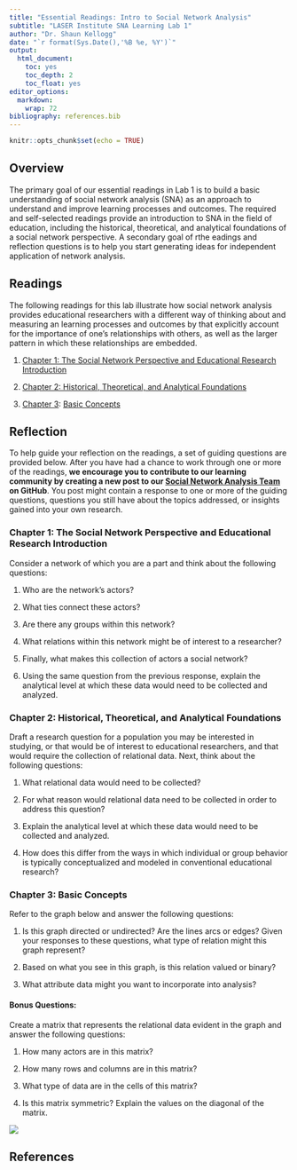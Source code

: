 ```yaml
---
title: "Essential Readings: Intro to Social Network Analysis"
subtitle: "LASER Institute SNA Learning Lab 1"
author: "Dr. Shaun Kellogg"
date: "`r format(Sys.Date(),'%B %e, %Y')`"
output:
  html_document:
    toc: yes
    toc_depth: 2
    toc_float: yes
editor_options:
  markdown:
    wrap: 72
bibliography: references.bib
---
```


```r
knitr::opts_chunk$set(echo = TRUE)
```

## Overview

The primary goal of our essential readings in Lab 1 is to build a basic
understanding of social network analysis (SNA) as an approach to
understand and improve learning processes and outcomes. The required and
self-selected readings provide an introduction to SNA in the field of
education, including the historical, theoretical, and analytical
foundations of a social network perspective. A secondary goal of rthe
eadings and reflection questions is to help you start generating ideas
for independent application of network analysis.

## Readings

The following readings for this lab illustrate how social network
analysis provides educational researchers with a different way of
thinking about and measuring an learning processes and outcomes by that
explicitly account for the importance of one's relationships with
others, as well as the larger pattern in which these relationships are
embedded.

1.  [Chapter 1: The Social Network Perspective and Educational Research
    Introduction](https://github.com/laser-institute/essential-readings/blob/main/sna-labs/sna-lab-1/carolan-network-perspective.pdf)

2.  [Chapter 2: Historical, Theoretical, and Analytical
    Foundations](https://github.com/laser-institute/essential-readings/blob/main/sna-labs/sna-lab-1/carolan-history-theory.pdf)

3.  [Chapter
    3](https://methods.sagepub.com/book/social-network-analysis-and-education/n3.xml):
    [Basic
    Concepts](https://github.com/laser-institute/essential-readings/blob/main/sna-labs/sna-lab-1/carolan-basic-concepts.pdf)

## Reflection

To help guide your reflection on the readings, a set of guiding
questions are provided below. After you have had a chance to work
through one or more of the readings, **we encourage you to contribute to
our learning community by creating a new post to our [Social Network
Analysis
Team](https://github.com/orgs/laser-institute/teams/network-analysis) on
GitHub**. You post might contain a response to one or more of the
guiding questions, questions you still have about the topics addressed,
or insights gained into your own research.

### Chapter 1: The Social Network Perspective and Educational Research Introduction

Consider a network of which you are a part and think about the following
questions:

1.  Who are the network's actors?

2.  What ties connect these actors?

3.  Are there any groups within this network?

4.  What relations within this network might be of interest to a
    researcher?

5.  Finally, what makes this collection of actors a social network?

6.  Using the same question from the previous response, explain the
    analytical level at which these data would need to be collected and
    analyzed.

### Chapter 2: Historical, Theoretical, and Analytical Foundations

Draft a research question for a population you may be interested in
studying, or that would be of interest to educational researchers, and
that would require the collection of relational data. Next, think about
the following questions:

1.  What relational data would need to be collected? 

2.  For what reason would relational data need to be collected in order
    to address this question?

3.  Explain the analytical level at which these data would need to be
    collected and analyzed.

4.  How does this differ from the ways in which individual or group
    behavior is typically conceptualized and modeled in conventional
    educational research?

### Chapter 3: Basic Concepts

Refer to the graph below and answer the following questions:

1.  Is this graph directed or undirected? Are the lines arcs or edges?
    Given your responses to these questions, what type of relation might
    this graph represent?

2.  Based on what you see in this graph, is this relation valued or
    binary?

3.  What attribute data might you want to incorporate into analysis?

#### Bonus Questions:

Create a matrix that represents the relational data evident in the graph
and answer the following questions:

1.  How many actors are in this matrix?

2.  How many rows and columns are in this matrix?

3.  What type of data are in the cells of this matrix?

4.  Is this matrix symmetric? Explain the values on the diagonal of the
    matrix.

![](img/graph.jpeg)

## References
